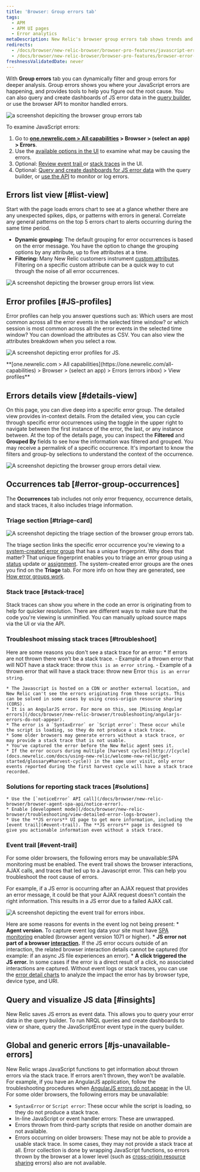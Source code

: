 ```yaml
---
title: 'Browser: Group errors tab'
tags:
  - APM
  - APM UI pages
  - Error analytics
metaDescription: New Relic's browser group errors tab shows trends and anomalies that help you compare and troubleshoot error events.
redirects:
  - /docs/browser/new-relic-browser/browser-pro-features/javascript-errors-page-detect-analyze-errors
  - /docs/browser/new-relic-browser/browser-pro-features/browser-error-profiles-find-error-causes
freshnessValidatedDate: never
---
```









With **Group errors** tab you can dynamically filter and group errors for deeper analysis. Group errors shows you where your JavaScript errors are happening, and provides tools to help you figure out the root cause. You can also query and create dashboards of JS error data in the [query builder](/docs/query-your-data/explore-query-data/query-builder/introduction-query-builder), or use the browser API to monitor handled errors.

<img
    title="browser group errors tab "
    alt="a screenshot depiciting the browser group errors tab"
    src={errorsinboxBrowserGroupErrorsTab}
/>

To examine JavaScript errors:
1. Go to **[one.newrelic.com > All capabilities](https://one.newrelic.com/all-capabilities) > Browser > (select an app) > Errors**.
2. Use the [available options in the UI](#ui-features) to examine what may be causing the errors.
3. Optional: [Review event trail ](#event-trail) or [stack traces](#stack-trace) in the UI.
4. Optional: [Query and create dashboards for JS error data](#insights) with the query builder, or [use the API](#api-logs) to monitor or log errors.

## Errors list view  [#list-view]

Start with the page loads errors chart to see at a glance whether there are any unexpected spikes, dips, or patterns with errors in general.
Correlate any general patterns on the top 5 errors chart to alerts occurring during the same time period.
* **Dynamic grouping:** The default grouping for error occurrences is based on the error message. You have the option to change the grouping options by any attribute, up to five attributes at a time.
* **Filtering:** Many New Relic customers instrument [custom attributes](/docs/data-apis/custom-data/custom-events/collect-custom-attributes/#enabling-custom). Filtering on a specific custom attribute can be a quick way to cut through the noise of all error occurrences. 

<img
    title="browser group errors list view"
    alt="A screenshot depicting the browser group errors list view. "
    src={errorsinboxBrowserErrorsListView}
/>

## Error profiles [#JS-profiles] 

Error profiles can help you answer questions such as: Which users are most common across all the error events in the selected time window? or which session is most common across all the error events in the selected time window?
You can download the attributes as CSV. You can also view the attributes breakdown when you select a row.

<img
    title="JS error profiles"
    alt="A screenshot depicting error profiles for JS."
    src={errorsinboxBrowserErrorProfiles}
/>
<figcaption>
**[one.newrelic.com > All capabilities](https://one.newrelic.com/all-capabilities) > Browser > (select an app) > Errors (errors inbox) > View profiles**
</figcaption>

## Errors details view  [#details-view]

On this page, you can dive deep into a specific error group. The detailed view provides in-context details.
From the detailed view, you can cycle through specific error occurrences using the toggle in the upper right to navigate between the first instance of the error, the last, or any instance between.
At the top of the details page, you can inspect the **Filtered** and **Grouped By** fields to see how the information was filtered and grouped. You may receive a permalink of a specific occurrence. It's important to know the filters and group-by selections to understand the context of the occurrence.

<img
    title="browser errors details view"
    alt="A screenshot depicting the browser group errors detail view. "
    src={errorsinboxBrowserErrorsDetailsView}
/>

## Occurrences tab [#error-group-occurrences]

The **Occurrences** tab includes not only error frequency, occurrence details, and stack traces, it also includes triage information. 

### Triage section [#triage-card]

<img
    title="errors inbox triage"
    alt="A screenshot depicting the triage section of the browser group errors tab."
    src={errorsinboxErrorsInboxTriageSection}
/>

The triage section links the specific error occurrence you're viewing to a [system-created error group](/docs/errors-inbox/errors-inbox/#groups) that has a unique fingerprint. Why does that matter? That unique fingerprint enables you to triage an error group using a [status](/docs/errors-inbox/errors-inbox/#status) update or [assignment](/docs/errors-inbox/errors-inbox/#assign). The system-created error groups are the ones you find on the **Triage** tab. For more info on how they are generated, see [How error groups work](/docs/errors-inbox/errors-inbox/#how-groups-work).

### Stack trace [#stack-trace]

Stack traces can show you where in the code an error is originating from to help for quicker resolution. There are different ways to make sure that the code you're viewing is unminified. You can manually upload source maps via the UI or via the API. 

### Troubleshoot missing stack traces [#troubleshoot]

Here are some reasons you don't see a stack trace for an error:
    * If errors are not thrown there won't be a stack trace. 
        - Example of a thrown error that will NOT have a stack trace: throw `this is an error string`.
        - Example of a thrown error that will  have a stack trace: throw new Error `this is an error string`.

    * The Javascript is hosted on a CDN or another external location, and New Relic can't see the errors originating from those scripts. This can be solved in some cases by using cross-origin resource sharing (CORS).
    * It is an AngularJS error. For more on this, see [Missing Angular errors](/docs/browser/new-relic-browser/troubleshooting/angularjs-errors-do-not-appear).
    * The error is a `SyntaxError` or `Script error`: These occur while the script is loading, so they do not produce a stack trace.
    * Some older browsers may generate errors without a stack trace, or may provide a stack trace that is not usable.
    * You've captured the error before the New Relic agent sees it.
    * If the error occurs during multiple [harvest cycles](http://[cycle](docs.newrelic.com/docs/using-new-relic/welcome-new-relic/get-started/glossary#harvest-cycle)) in the same user visit, only error events reported during the first harvest cycle will have a stack trace recorded.

### Solutions for reporting stack traces [#solutions]

    * Use the [`noticeError` API call](/docs/browser/new-relic-browser/browser-agent-spa-api/notice-error).
    * Enable [development mode](/docs/browser/new-relic-browser/troubleshooting/view-detailed-error-logs-browser).
    * Use the **JS errors** UI page to get more information, including the [event trail](#event-trail). The **JS errors** page is designed to give you actionable information even without a stack trace.

### Event trail [#event-trail] 

For some older browsers, the following errors may be unavailable:SPA monitoring must be enabled. 
The event trail shows the browser interactions, AJAX calls, and traces that led up to a Javascript error. This can help you troubleshoot the root cause of errors.

For example, if a JS error is occurring after an AJAX request that provides an error message, it could be that your AJAX request doesn't contain the right information. This results in a JS error due to a failed AJAX call.

<img
    title="event trail errors inbox"
    alt="A screenshot depicting the event trail for errors inbox. "
    src={errorsinboxEventTrailforErrorsInbox}
/>

Here are some  reasons for events in the event log not being present:
    * **Agent version.** To capture event log data your site must have [SPA monitoring](/docs/browser/single-page-app-monitoring/get-started/install-single-page-app-monitoring-new-relic-browser) enabled (browser agent version 1071 or higher).
    * **JS error not part of a browser [interaction](/docs/using-new-relic/welcome-new-relic/getting-started/glossary#interaction).** If the JS error occurs outside of an interaction, the related browser interaction details cannot be captured (for example: if an async JS file experiences an error).
    * **A click triggered the JS error.** In some cases if the error is a direct result of a click, no associated interactions are captured.
      Without event logs or stack traces, you can use the [error detail charts](#error-details) to analyze the impact the error has by browser type, device type, and URI.


## Query and visualize JS data [#insights]
New Relic saves JS errors as event data. This allows you to query your error data in the query builder. To run NRQL queries and create dashboards to view or share, query the JavaScriptError event type in the query builder.

## Global and generic errors [#js-unavailable-errors]
New Relic wraps JavaScript functions to get information about thrown errors via the stack trace. If errors aren't thrown, they won't be available. For example, if you have an AngularJS application, follow the troubleshooting procedures when [AngularJS errors do not appear](/docs/browser/new-relic-browser/troubleshooting/angularjs-errors-do-not-appear) in the UI.
For some older browsers, the following errors may be unavailable:
* `SyntaxError` or `Script error`: These occur while the script is loading, so they do not produce a stack trace.
* In-line JavaScript or event handler errors: These are unwrapped.
* Errors thrown from third-party scripts that reside on another domain are not available.
* Errors occurring on older browsers: These may not be able to provide a usable stack trace. In some cases, they may not provide a stack trace at all.
Error collection is done by wrapping JavaScript functions, so errors thrown by the browser at a lower level (such as [cross-origin resource sharing](http://en.wikipedia.org/wiki/Cross-origin_resource_sharing) errors) also are not available.


